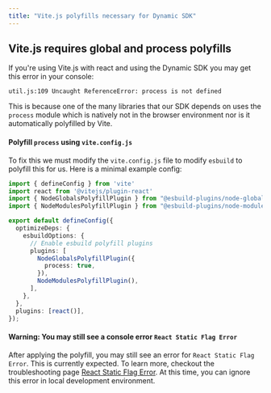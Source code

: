 ```yaml
---
title: "Vite.js polyfills necessary for Dynamic SDK"
---
```


## Vite.js requires global and process polyfills

If you're using Vite.js with react and using the Dynamic SDK you may get this error in your console:

```
util.js:109 Uncaught ReferenceError: process is not defined
```

This is because one of the many libraries that our SDK depends on uses the `process` module which is natively not in the browser environment nor is it automatically polyfilled by Vite.

#### Polyfill `process` using `vite.config.js`

To fix this we must modify the `vite.config.js` file to modify `esbuild` to polyfill this for us. Here is a minimal example config:

```TypeScript
import { defineConfig } from 'vite'
import react from '@vitejs/plugin-react'
import { NodeGlobalsPolyfillPlugin } from "@esbuild-plugins/node-globals-polyfill";
import { NodeModulesPolyfillPlugin } from "@esbuild-plugins/node-modules-polyfill";

export default defineConfig({
  optimizeDeps: {
    esbuildOptions: {
      // Enable esbuild polyfill plugins
      plugins: [
        NodeGlobalsPolyfillPlugin({
          process: true,
        }),
        NodeModulesPolyfillPlugin(),
      ],
    },
  },
  plugins: [react()],
});
```

#### Warning: You may still see a console error `React Static Flag Error`

After applying the polyfill, you may still see an error for `React Static Flag Error`. This is currently expected. To learn more, checkout the troubleshooting page [React Static Flag Error](/docs/react-static-flag-error). At this time, you can ignore this error in local development environment.